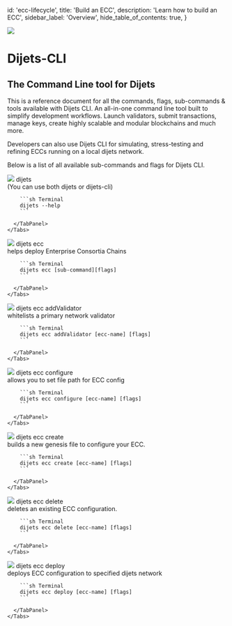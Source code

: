 
  id: 'ecc-lifecycle',
  title: 'Build an ECC',
  description: 'Learn how to build an ECC',
  sidebar_label: 'Overview',
  hide_table_of_contents: true,
}

<div className="flex items-start gap-6 not-prose" id="ecc-lifecycle">
  <img src="/docs/img/icons/menu/dijets-cli-tools.svg" className="w-14 h-14 rounded" />
  <div className="flex flex-col gap-2">
    <h1 className="text-3xl text-scale-1200 m-0">Dijets-CLI</h1>
    <h2 className="text-base font-mont text-scale-1100">The Command Line tool for Dijets</h2>
  </div>
</div>

<div className="max-w-7xl">

  This is a reference document for all the commands, flags, sub-commands &amp; tools available with Dijets CLI.
  An all-in-one command line tool built to simplify development workflows. Launch validators, submit transactions,
  manage keys, create highly scalable and modular blockchains and much more.

  Developers can also use Dijets CLI for simulating, stress-testing and refining ECCs running on a local dijets network.

  Below is a list of all available sub-commands and flags for Dijets CLI.
</div>


<article className="divide-y"></article>
<RefSubLayout.EducationRow>
<div className="w-full py-4 lg:py-8 pt-2 pb-0">
  <div class="block gap-3 items-center text-scale-1200 scroll-mt-24 mt-8 mb-0">
    <div class="flex items-center">
    <span class="relative flex items-center justify-center h-5 w-5">
        <img class="w-5" src="/docs/img/icons/menu/cli-tools.svg"></img>
    </span>
    <span class="max-w-xl ml-3 text-3xl font-medium font-mont">dijets</span>
  </div>
    <span>
      <div class="text-xs pr-3 pb-2 tracking-wide text-scale-1000">
        (You can use both dijets or dijets-cli)
      </div>
    </span>
  </div>
</div>
  <RefSubLayout.Examples>
<div className="w-full py-4 lg:py-8 pt-2 pb-0">
    <Tabs
      size="small"
      type="underlined"
      defaultActiveId="npm"
    >
      <TabPanel id="npm" label="Basic Usage">

        ```sh Terminal
        dijets --help
        ```

      </TabPanel>
    </Tabs>
  </div>
  </RefSubLayout.Examples>
</RefSubLayout.EducationRow>
<div className="w-full mb-16">
<CliGlobalFlagsHandler />
</div>
<article className="divide-y"></article>
<RefSubLayout.EducationRow>
<div className="w-full py-4 lg:py-8 pt-2 pb-0">
  <div class="block gap-3 items-center text-scale-1200 scroll-mt-24 mt-8 mb-0">
    <div class="flex items-center">
    <span class="relative flex items-center justify-center h-5 w-5">
        <img class="w-5" src="/docs/img/icons/menu/cli-tools.svg"></img>
    </span>
    <span class="max-w-xl ml-3 text-3xl font-medium font-mont">dijets ecc</span>
  </div>
    <span>
      <div class="text-xs pr-3 pb-2 tracking-wide text-scale-1000">
        helps deploy Enterprise Consortia Chains
      </div>
    </span>
  </div>
</div>
  <RefSubLayout.Examples>
<div className="w-full py-4 lg:py-8 pt-2 pb-0">
    <Tabs
      size="small"
      type="underlined"
      defaultActiveId="npm"
    >
      <TabPanel id="npm" label="Basic Usage">

        ```sh Terminal
        dijets ecc [sub-command][flags]
        ```

      </TabPanel>
    </Tabs>
  </div>
  </RefSubLayout.Examples>
</RefSubLayout.EducationRow>
<div className="w-full">
<CliGlobalFlagsHandler2 />
</div>
<article className="divide-y"></article>
<RefSubLayout.EducationRow>
<div className="w-full py-4 lg:py-8 pt-2 pb-0">
  <div class="block gap-3 items-center text-scale-1200 scroll-mt-24 mt-8 mb-0">
    <div class="flex items-center">
    <span class="relative flex items-center justify-center h-5 w-5">
        <img class="w-5" src="/docs/img/icons/menu/cli-tools.svg"></img>
    </span>
    <span class="max-w-xl ml-3 text-3xl font-medium font-mont">dijets ecc addValidator</span>
  </div>
    <span>
      <div class="text-xs pr-3 pb-2 tracking-wide text-scale-1000">
        whitelists a primary network validator
      </div>
    </span>
  </div>
</div>
  <RefSubLayout.Examples>
<div className="w-full py-4 lg:py-8 pt-2 pb-0">
    <Tabs
      size="small"
      type="underlined"
      defaultActiveId="npm"
    >
      <TabPanel id="npm" label="Basic Usage">

        ```sh Terminal
        dijets ecc addValidator [ecc-name] [flags]
        ```

      </TabPanel>
    </Tabs>
  </div>
  </RefSubLayout.Examples>
</RefSubLayout.EducationRow>
<div className="w-full">
<CliGlobalFlagsHandler3 />
</div>
<article className="divide-y"></article>
<RefSubLayout.EducationRow>
<div className="w-full py-4 lg:py-8 pt-2 pb-0">
  <div class="block gap-3 items-center text-scale-1200 scroll-mt-24 mt-8 mb-0">
    <div class="flex items-center">
    <span class="relative flex items-center justify-center h-5 w-5">
        <img class="w-5" src="/docs/img/icons/menu/cli-tools.svg"></img>
    </span>
    <span class="max-w-xl ml-3 text-3xl font-medium font-mont">dijets ecc configure</span>
  </div>
    <span>
      <div class="text-xs pr-3 pb-2 tracking-wide text-scale-1000">
        allows you to set file path for ECC config
      </div>
    </span>
  </div>
</div>
  <RefSubLayout.Examples>
<div className="w-full py-4 lg:py-8 pt-2 pb-0">
    <Tabs
      size="small"
      type="underlined"
      defaultActiveId="npm"
    >
      <TabPanel id="npm" label="Basic Usage">

        ```sh Terminal
        dijets ecc configure [ecc-name] [flags]
        ```

      </TabPanel>
    </Tabs>
  </div>
  </RefSubLayout.Examples>
</RefSubLayout.EducationRow>
<div className="w-full">
<CliGlobalFlagsHandler4 />
</div>
<article className="divide-y"></article>
<RefSubLayout.EducationRow>
<div className="w-full py-4 lg:py-8 pt-2 pb-0">
  <div class="block gap-3 items-center text-scale-1200 scroll-mt-24 mt-8 mb-0">
    <div class="flex items-center">
    <span class="relative flex items-center justify-center h-5 w-5">
        <img class="w-5" src="/docs/img/icons/menu/cli-tools.svg"></img>
    </span>
    <span class="max-w-xl ml-3 text-3xl font-medium font-mont">dijets ecc create</span>
  </div>
    <span>
      <div class="text-xs pr-3 pb-2 tracking-wide text-scale-1000">
        builds a new genesis file to configure your ECC.
      </div>
    </span>
  </div>
</div>
  <RefSubLayout.Examples>
<div className="w-full py-4 lg:py-8 pt-2 pb-0">
    <Tabs
      size="small"
      type="underlined"
      defaultActiveId="npm"
    >
      <TabPanel id="npm" label="Basic Usage">

        ```sh Terminal
        dijets ecc create [ecc-name] [flags]
        ```

      </TabPanel>
    </Tabs>
  </div>
  </RefSubLayout.Examples>
</RefSubLayout.EducationRow>
<div className="w-full">
<CliGlobalFlagsHandler5 />
</div>
<article className="divide-y"></article>
<RefSubLayout.EducationRow>
<div className="w-full py-4 lg:py-8 pt-2 pb-0">
  <div class="block gap-3 items-center text-scale-1200 scroll-mt-24 mt-8 mb-0">
    <div class="flex items-center">
    <span class="relative flex items-center justify-center h-5 w-5">
        <img class="w-5" src="/docs/img/icons/menu/cli-tools.svg"></img>
    </span>
    <span class="max-w-xl ml-3 text-3xl font-medium font-mont">dijets ecc delete</span>
  </div>
    <span>
      <div class="text-xs pr-3 pb-2 tracking-wide text-scale-1000">
        deletes an existing ECC configuration.
      </div>
    </span>
  </div>
</div>
  <RefSubLayout.Examples>
<div className="w-full py-4 lg:py-8 pt-2 pb-0">
    <Tabs
      size="small"
      type="underlined"
      defaultActiveId="npm"
    >
      <TabPanel id="npm" label="Basic Usage">

        ```sh Terminal
        dijets ecc delete [ecc-name] [flags]
        ```

      </TabPanel>
    </Tabs>
  </div>
  </RefSubLayout.Examples>
</RefSubLayout.EducationRow>
<div className="w-full">
<CliGlobalFlagsHandler6 />
</div>
<article className="divide-y"></article>
<RefSubLayout.EducationRow>
<div className="w-full py-4 lg:py-8 pt-2 pb-0">
  <div class="block gap-3 items-center text-scale-1200 scroll-mt-24 mt-8 mb-0">
    <div class="flex items-center">
    <span class="relative flex items-center justify-center h-5 w-5">
        <img class="w-5" src="/docs/img/icons/menu/cli-tools.svg"></img>
    </span>
    <span class="max-w-xl ml-3 text-3xl font-medium font-mont">dijets ecc deploy</span>
  </div>
    <span>
      <div class="text-xs pr-3 pb-2 tracking-wide text-scale-1000">
        deploys ECC configuration to specified dijets network
      </div>
    </span>
  </div>
</div>
  <RefSubLayout.Examples>
<div className="w-full py-4 lg:py-8 pt-2 pb-0">
    <Tabs
      size="small"
      type="underlined"
      defaultActiveId="npm"
    >
      <TabPanel id="npm" label="Basic Usage">

        ```sh Terminal
        dijets ecc deploy [ecc-name] [flags]
        ```

      </TabPanel>
    </Tabs>
  </div>
  </RefSubLayout.Examples>
</RefSubLayout.EducationRow>
<div className="w-full">
<CliGlobalFlagsHandler7 />
</div>
<article className="divide-y"></article>


